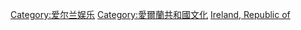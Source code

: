 [[Category:爱尔兰娱乐|Category:爱尔兰娱乐]]
[[Category:愛爾蘭共和國文化|Category:愛爾蘭共和國文化]]
[[Category:歐洲各國娛樂|Ireland, Republic of]]
